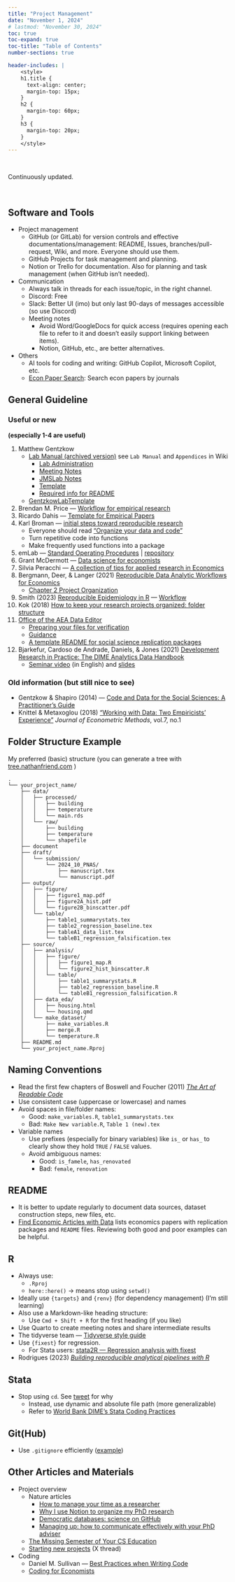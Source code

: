 ```yaml
---
title: "Project Management"
date: "November 1, 2024"
# lastmod: "November 30, 2024"
toc: true
toc-expand: true
toc-title: "Table of Contents"
number-sections: true

header-includes: |
    <style>
    h1.title {
      text-align: center;
      margin-top: 15px;
    }
    h2 {
      margin-top: 60px;
    }
    h3 {
      margin-top: 20px;
    }
    </style>
---
```


\

Continuously updated.

\

## Software and Tools

- Project management
  - GitHub (or GitLab) for version controls and effective documentations/management: README, Issues, branches/pull-request, Wiki, and more. Everyone should use them.
  - GitHub Projects for task management and planning.
  - Notion or Trello for documentation. Also for planning and task management (when GitHub isn't needed).
- Communication
  - Always talk in threads for each issue/topic, in the right channel.
  - Discord: Free
  - Slack: Better UI (imo) but only last 90-days of messages accessible (so use Discord)
  - Meeting notes
    - Avoid Word/GoogleDocs for quick access (requires opening each file to refer to it and doesn't easily support linking between items).
    - Notion, GitHub, etc., are better alternatives.
- Others
  - AI tools for coding and writing: GitHub Copilot, Microsoft Copilot, etc.
  - [Econ Paper Search](https://econ-paper-search.streamlit.app/): Search econ papers by journals


## General Guideline

### Useful or new

**(especially 1-4 are useful)**

1. Matthew Gentzkow
    - [Lab Manual (archived version)](https://github.com/gentzkow/lab-manual-archive/wiki) see `Lab Manual` and `Appendices` in Wiki
      - [Lab Administration](https://github.com/gslab-econ/lab-manual/wiki/Lab-Administration)
      - [Meeting Notes](https://github.com/gslab-econ/lab-manual/wiki/Meeting-Notes)
      - [JMSLab Notes](https://github.com/gslab-econ/lab-manual/wiki/JMSLab-Notes)
      - [Template](https://github.com/JMSLab/Template)
      - [Required info for README](https://github.com/gslab-econ/ra-manual-archived/tree/master/docs)
    - [GentzkowLabTemplate](https://github.com/gentzkow/GentzkowLabTemplate)
2. Brendan M. Price — [Workflow for empirical research](https://www.brendanmichaelprice.com/workflow/)
3. Ricardo Dahis — [Template for Empirical Papers](https://github.com/rdahis/paper_template)
4. Karl Broman — [initial steps toward reproducible research](https://kbroman.org/steps2rr/)
    - Everyone should read [“Organize your data and code”](https://kbroman.org/steps2rr/pages/organize.html)
    - Turn repetitive code into functions
    - Make frequently used functions into a package
5. emLab — [Standard Operating Procedures](https://emlab-ucsb.github.io/SOP/index.html) | [repository](https://github.com/emlab-ucsb/SOP?tab=readme-ov-file)
6. Grant McDermott — [Data science for economists](https://github.com/uo-ec607/lectures?tab=readme-ov-file)
7. Silvia Peracchi — [A collection of tips for applied research in Economics](https://silvia-peracchi-econ.netlify.app/posts/tips_document/)
8. Bergmann, Deer, & Langer (2021) [Reproducible Data Analytic Workflows for Economics](https://lachlandeer.github.io/snakemake-econ-r-tutorial/index.html)
    - [Chapter 2 Project Organization](https://lachlandeer.github.io/snakemake-econ-r-tutorial/project-organization.html)
9. Smith (2023) [Reproducible Epidemiology in R](https://www.reproducible-epi-workshop.louisahsmith.com/)   — [Workflow](https://www.reproducible-epi-workshop.louisahsmith.com/setup)
10. Kok (2018) [How to keep your research projects organized: folder structure](https://towardsdatascience.com/how-to-keep-your-research-projects-organized-part-1-folder-structure-10bd56034d3a)
11. [Office of the AEA Data Editor](https://aeadataeditor.github.io/)
    - [Preparing your files for verification](https://aeadataeditor.github.io/aea-de-guidance/preparing-for-data-deposit.html)
    - [Guidance](https://aeadataeditor.github.io/aea-de-guidance/)
    - [A template README for social science replication packages](https://social-science-data-editors.github.io/template_README/)
12. Bjarkefur, Cardoso de Andrade, Daniels, & Jones (2021) [Development Research in Practice: The DIME Analytics Data Handbook](https://openknowledge.worldbank.org/entities/publication/c0d71cd5-064b-5c4f-a8d6-1be40bb3ee25)
    - [Seminar video](https://www.worldbank.org/ja/events/2021/09/10/development-research-in-Practice-the-dime-analytics-data-handbook) (in English) and [slides](https://thedocs.worldbank.org/en/doc/d6858ccd50b24229243eda0090f445b1-0360012021/original/Development-Research-in-Practice-Japan-presentation.pdf)


### Old information (but still nice to see)

- Gentzkow & Shapiro (2014) — [Code and Data for the Social Sciences: A Practitioner’s Guide](https://web.stanford.edu/~gentzkow/research/CodeAndData.pdf)
- Knittel & Metaxoglou (2018) ["Working with Data: Two Empiricists' Experience"](https://doi.org/10.1515/jem-2016-0001) *Journal of Econometric Methods*, vol.7, no.1


## Folder Structure Example

My preferred (basic) structure (you can generate a tree with [tree.nathanfriend.com](https://tree.nathanfriend.com/)
)
```
.
└── your_project_name/
    ├── data/
    │   ├── processed/
    │   │   ├── building
    │   │   ├── temperature
    │   │   └── main.rds
    │   └── raw/
    │       ├── building
    │       ├── temperature
    │       └── shapefile
    ├── document
    ├── draft/
    │   └── submission/
    │       └── 2024_10_PNAS/
    │           ├── manuscript.tex
    │           └── manuscript.pdf
    ├── output/
    │   ├── figure/
    │   │   ├── figure1_map.pdf
    │   │   ├── figure2A_hist.pdf
    │   │   └── figure2B_binscatter.pdf
    │   └── table/
    │       ├── table1_summarystats.tex
    │       ├── table2_regression_baseline.tex
    │       ├── tableA1_data_list.tex
    │       └── tableB1_regression_falsification.tex
    ├── source/
    │   ├── analysis/
    │   │   ├── figure/
    │   │   │   ├── figure1_map.R
    │   │   │   └── figure2_hist_binscatter.R
    │   │   └── table/
    │   │       ├── table1_summarystats.R
    │   │       ├── table2_regression_baseline.R
    │   │       └── tableB1_regression_falsification.R
    │   ├── data_eda/
    │   │   ├── housing.html
    │   │   └── housing.qmd
    │   └── make_dataset/
    │       ├── make_variables.R
    │       ├── merge.R
    │       └── temperature.R
    ├── README.md
    └── your_project_name.Rproj
```


## Naming Conventions

- Read the first few chapters of Boswell and Foucher (2011) [*The Art of Readable Code*](https://www.amazon.com/Art-Readable-Code-Practical-Techniques/dp/0596802293)
- Use consistent case (uppercase or lowercase) and names
- Avoid spaces in file/folder names:
  - Good: `make_variables.R`, `table1_summarystats.tex`
  - Bad: `Make New variable.R`, `Table 1 (new).tex`
- Variable names
  - Use prefixes (especially for binary variables) like `is_` or `has_` to clearly show they hold `TRUE` / `FALSE` values.
  - Avoid ambiguous names:
      - Good: `is_famele`, `has_renovated`
      - Bad: `female`, `renovation`


## README

- It is better to update regularly to document data sources, dataset construction steps, new files, etc.
- [Find Economic Articles with Data](https://ejd.econ.mathematik.uni-ulm.de/) lists economics papers with replication packages and `README` files. Reviewing both good and poor examples can be helpful.


## R

- Always use:
  - `.Rproj`
  - `here::here()` &rarr; means stop using `setwd()`
- Ideally use `{targets}` and `{renv}` (for dependency management) (I'm still learning)
- Also use a Markdown-like heading structure:
  - Use `Cmd + Shift + R` for the first heading (if you like)
- Use Quarto to create meeting notes and share intermediate results
- The tidyverse team — [Tidyverse style guide](https://style.tidyverse.org/)
- Use `{fixest}` for regression.
  - For Stata users: [stata2R — Regression analysis with fixest](https://stata2r.github.io/fixest/)
- Rodrigues (2023) [*Building reproducible analytical pipelines with R*](https://raps-with-r.dev/)


## Stata

- Stop using `cd`. See [tweet](https://x.com/AeaData/status/1495929369642115075) for why
  - Instead, use dynamic and absolute file path (more generalizable)
  - Refer to [World Bank DIME's Stata Coding Practices](https://dimewiki.worldbank.org/Stata_Coding_Practices)


## Git(Hub)

- Use `.gitignore` efficiently ([example](https://github.com/kylebutts/latex-templates?tab=readme-ov-file#gitignore))


## Other Articles and Materials

- Project overview
  - Nature articles
    - [How to manage your time as a researcher](https://www.nature.com/articles/d41586-022-04364-2)
    - [Why I use Notion to organize my PhD research](https://www.nature.com/articles/d41586-023-03323-9)
    - [Democratic databases: science on GitHub](https://www.nature.com/articles/538127a)
    - [Managing up: how to communicate effectively with your PhD adviser](https://www.nature.com/articles/d41586-021-03703-z)
  - [The Missing Semester of Your CS Education](https://missing.csail.mit.edu/)
  - [Starting new projects](https://x.com/vini_singh_/status/1801662969111081110) (X thread)
- Coding
  - Daniel M. Sullivan — [Best Practices when Writing Code](https://www.danielmsullivan.com/pages/tutorial_workflow_3bestpractice.html)
  - [Coding for Economists](https://aeturrell.github.io/coding-for-economists/intro.html)

